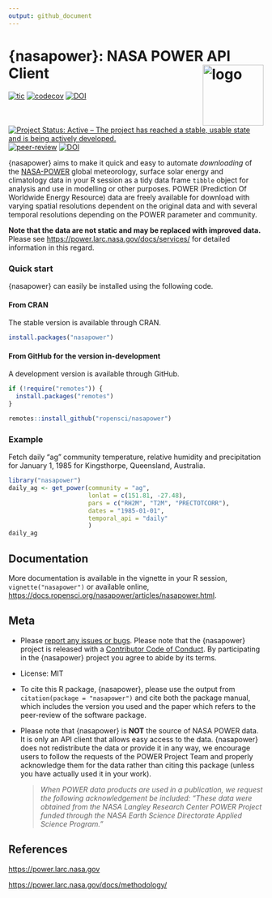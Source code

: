 ```yaml
---
output: github_document
---
```


# {nasapower}: NASA POWER API Client <img src="man/figures/logo.png" style="float:right;" alt="logo" width="120" />

<!-- badges: start -->

[![tic](https://github.com/ropensci/nasapower/workflows/tic/badge.svg?branch=main)](https://github.com/ropensci/nasapower/actions) [![codecov](https://codecov.io/gh/ropensci/nasapower/branch/master/graph/badge.svg?token=Kq9aea0TQN)](https://app.codecov.io/gh/ropensci/nasapower) [![DOI](https://zenodo.org/badge/109224461.svg)](https://zenodo.org/badge/latestdoi/109224461) [![Project Status: Active – The project has reached a stable, usable state and is being actively developed.](https://www.repostatus.org/badges/latest/active.svg)](https://www.repostatus.org/#active) [![peer-review](https://badges.ropensci.org/155_status.svg)](https://github.com/ropensci/software-review/issues/155) [![DOI](http://joss.theoj.org/papers/10.21105/joss.01035/status.svg)](https://doi.org/10.21105/joss.01035)

<!-- badges: end -->

{nasapower} aims to make it quick and easy to automate *downloading* of the [NASA-POWER](https://power.larc.nasa.gov) global meteorology, surface solar energy and climatology data in your R session as a tidy data frame `tibble` object for analysis and use in modelling or other purposes.
POWER (Prediction Of Worldwide Energy Resource) data are freely available for download with varying spatial resolutions dependent on the original data and with several temporal resolutions depending on the POWER parameter and community.

**Note that the data are not static and may be replaced with improved data.** Please see <https://power.larc.nasa.gov/docs/services/> for detailed information in this regard.

### Quick start

{nasapower} can easily be installed using the following code.

#### From CRAN

The stable version is available through CRAN.

```r
install.packages("nasapower")
```

#### From GitHub for the version in-development

A development version is available through GitHub.

```r
if (!require("remotes")) {
  install.packages("remotes")
}

remotes::install_github("ropensci/nasapower")
```

### Example

Fetch daily “ag” community temperature, relative humidity and precipitation for January 1, 1985 for Kingsthorpe, Queensland, Australia.

```r
library("nasapower")
daily_ag <- get_power(community = "ag",
                      lonlat = c(151.81, -27.48),
                      pars = c("RH2M", "T2M", "PRECTOTCORR"),
                      dates = "1985-01-01",
                      temporal_api = "daily"
                      )
daily_ag
```

## Documentation

More documentation is available in the vignette in your R session, `vignette("nasapower")` or available online, <https://docs.ropensci.org/nasapower/articles/nasapower.html>.

## Meta

-   Please [report any issues or bugs](https://github.com/ropensci/nasapower/issues).
Please note that the {nasapower} project is released with a [Contributor Code of Conduct](https://github.com/ropensci/nasapower/blob/main/CODE_OF_CONDUCT.md).
By participating in the {nasapower} project you agree to abide by its terms.

-   License: MIT

-   To cite this R package, {nasapower}, please use the output from `citation(package = "nasapower")` and cite both the package manual, which includes the version you used and the paper which refers to the peer-review of the software package.

-   Please note that {nasapower} is **NOT** the source of NASA POWER data.
It is only an API client that allows easy access to the data.
{nasapower} does not redistribute the data or provide it in any way, we encourage users to follow the requests of the POWER Project Team and properly acknowledge them for the data rather than citing this package (unless you have actually used it in your work).

      >*When POWER data products are used in a publication, we request the following acknowledgement be included: "These data were obtained from the NASA Langley Research Center POWER Project funded through the NASA Earth Science Directorate Applied Science Program."*

## References

<https://power.larc.nasa.gov>

<https://power.larc.nasa.gov/docs/methodology/>
